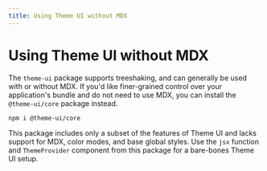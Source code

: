 ```yaml
---
title: Using Theme UI without MDX
---
```


# Using Theme UI without MDX

The `theme-ui` package supports treeshaking, and can generally be used with or without MDX.
If you'd like finer-grained control over your application's bundle and do not need to use MDX, you can install the `@theme-ui/core` package instead.

```sh
npm i @theme-ui/core
```

This package includes only a subset of the features of Theme UI and lacks support for MDX, color modes, and base global styles.
Use the `jsx` function and `ThemeProvider` component from this package for a bare-bones Theme UI setup.

